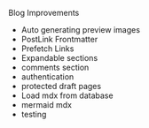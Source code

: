 Blog Improvements
- Auto generating preview images
- PostLink Frontmatter
- Prefetch Links
- Expandable sections
- comments section
- authentication
- protected draft pages
- Load mdx from database
- mermaid mdx
- testing

